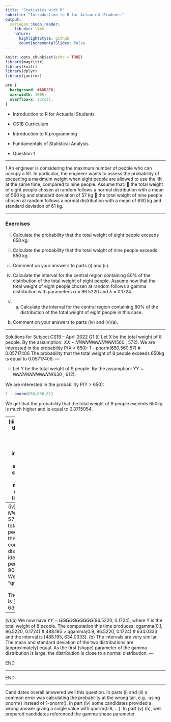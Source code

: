 ```yaml
---
title: "Statistics with R"
subtitle: "Introduction to R for Actuarial Students"
output:
  xaringan::moon_reader:
    lib_dir: libs
    nature:
      highlightStyle: github
      countIncrementalSlides: false
---
```


```r
knitr::opts_chunk$set(echo = TRUE)
library(magrittr)
library(knitr)
library(dplyr)
library(janitor)


```

```css
pre {
  background: #ADD8E6;
  max-width: 100%;
  overflow-x: scroll;
}
```

* Introduction to R for Actuarial Students

* CS1B Curriculum

* Introduction to R programming
* Fundamentals of Statistical Analysis

* Question 1

---

1 An engineer is considering the maximum number of people who can occupy a lift. In 
particular, the engineer wants to assess the probability of exceeding a maximum 
weight when eight people are allowed to use the lift at the same time, compared to 
nine people. 
Assume that: 
 the total weight of eight people chosen at random follows a normal distribution 
with a mean of 560 kg and standard deviation of 57 kg 
 the total weight of nine people chosen at random follows a normal distribution 
with a mean of 630 kg and standard deviation of 61 kg.

---

### Exercises

(i) Calculate the probability that the total weight of eight people exceeds 650 kg.
  
(ii) Calculate the probability that the total weight of nine people exceeds 650 kg.
  
(iii) Comment on your answers to parts (i) and (ii).  
(iv) Calculate the interval for the central region containing 80% of the distribution 
of the total weight of eight people.
Assume now that the total weight of eight people chosen at random follows a gamma 
distribution with parameters α = 96.5220 and λ = 0.1724. 
(v) (a) Calculate the interval for the central region containing 80% of the 
distribution of the total weight of eight people in this case. 
(b) Comment on your answers to parts (iv) and (v)(a). 


---

Solutions for Subject CS1B – April 2022
Q1
(i) 
Let X be the total weight of 8 people. By the assumption: 𝑋𝑋 ~ 𝑁𝑁𝑁𝑁𝑁𝑁𝑁𝑁𝑁𝑁𝑁𝑁(560 , 572). We are 
interested in the probability P(X > 650):
1 - pnorm(650,560,57) 
# 0.05717406
The probability that the total weight of 8 people exceeds 650kg is equal to 0.05717406. 
---

(ii)
Let Y be the total weight of 9 people. By the assumption: 𝑌𝑌 ~ 𝑁𝑁𝑁𝑁𝑁𝑁𝑁𝑁𝑁𝑁𝑁𝑁(630 , 612). 

We are 
interested in the probability P(Y > 650):
```r
1 - pnorm(650,630,61) 
```


We get that the probability that the total weight of 9 people exceeds 650kg is much higher 
and is equal to 0.3715054. 

---
(iii)
Parts (i) & (ii) show that as more people enter the lift, the probability of exceeding 
650kg increases. 
While the probability of exceeding 650kg is small with 8 people, 
exceeding the maximum weight is considerably more likely with 9 people. 
---
(iv)
Again, 𝑋𝑋 ~ 𝑁𝑁𝑁𝑁𝑁𝑁𝑁𝑁𝑁𝑁𝑁𝑁(560, 572), where X is the total weight of 8 people. 
In order to find the central region that contains 80% of the distribution we need to identify the 
10%-percentile and the 90%-percentile of X.
We use the function “qnorm" in the code:

<pre><code>
> qnorm(0.1,560,57) 
# 486.9516
> qnorm(0.9,560,57) 
# 633.0484

</code></pre>

The requested interval is [486.9516, 633.0484]. 
---

(v)(a) 
We now have 𝑌𝑌 ~ 𝐺𝐺𝐺𝐺𝐺𝐺𝐺𝐺𝐺𝐺(96.5220, 0.1724), where Y is the total weight of 8 people. The 
computation this time produces:
qgamma(0.1, 96.5220, 0.1724) 
# 488.195
> qgamma(0.9, 96.5220, 0.1724) 
# 634.0333
and the interval is [488.195, 634.0333]. 
(b)
The intervals are very similar. 
The mean and standard deviation of the two distributions are (approximately) equal. 
As the first (shape) parameter of the gamma distribution is large, the distribution is close 
to a normal distribution. 
---

END


---

END

---
Candidates overall answered well this question. 
In parts (i) and (ii) a common error was calculating the probability at the wrong tail, e.g. 
using pnorm() instead of 1-pnorm().
In part (iv) some candidates provided a wrong answer giving a single value with 
qnorm(0.8, …). 
In part (v) (b), well prepared candidates referenced the gamma shape parameter.
